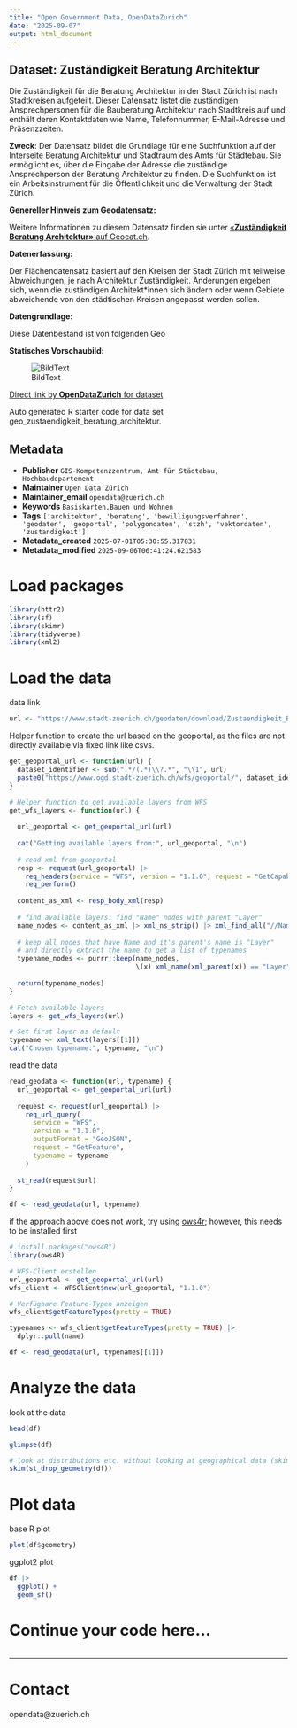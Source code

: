```yaml
---
title: "Open Government Data, OpenDataZurich"
date: "2025-09-07"
output: html_document
---
```


## Dataset: Zuständigkeit Beratung Architektur

Die Zuständigkeit für die Beratung Architektur in der Stadt Zürich ist nach Stadtkreisen aufgeteilt. Dieser Datensatz listet die zuständigen Ansprechpersonen für die Bauberatung Architektur nach Stadtkreis auf und enthält deren Kontaktdaten wie Name, Telefonnummer, E-Mail-Adresse und Präsenzzeiten.

**Zweck**: Der Datensatz bildet die Grundlage für eine Suchfunktion auf der Interseite Beratung Architektur und Stadtraum des Amts für Städtebau. Sie ermöglicht es, über die Eingabe der Adresse die zuständige Ansprechperson der Beratung Architektur zu finden. Die Suchfunktion ist ein Arbeitsinstrument für die Öffentlichkeit und die Verwaltung der Stadt Zürich. 

**Genereller Hinweis zum Geodatensatz:**


Weitere Informationen zu diesem Datensatz finden sie unter [«**Zuständigkeit Beratung Architektur»** auf Geocat.ch](https://www.geocat.ch/geonetwork/srv/ger/catalog.search#/metadata/781d3a2c-34c6-4ecb-ba3e-b33633a74cde).				
			   

**Datenerfassung:**

Der Flächendatensatz basiert auf den Kreisen der Stadt Zürich mit teilweise Abweichungen, je nach Architektur Zuständigkeit. Änderungen ergeben sich, wenn die zuständigen Architekt*innen sich ändern oder wenn Gebiete abweichende von den städtischen Kreisen angepasst werden sollen.

**Datengrundlage:**

Diese Datenbestand ist von folgenden Geo

**Statisches Vorschaubild:**

![BildText](https://www.gis.stadt-zuerich.ch/zueriplan_docs/geocat/781d3a2c-34c6-4ecb-ba3e-b33633a74cde.png)



[Direct link by **OpenDataZurich** for dataset](https://data.stadt-zuerich.ch/dataset/geo_zustaendigkeit_beratung_architektur)

Auto generated R starter code for data set geo_zustaendigkeit_beratung_architektur.

## Metadata

- **Publisher** `GIS-Kompetenzzentrum, Amt für Städtebau, Hochbaudepartement`
- **Maintainer** `Open Data Zürich`
- **Maintainer_email** `opendata@zuerich.ch`
- **Keywords** `Basis­karten,Bauen und Wohnen`
- **Tags** `['architektur', 'beratung', 'bewilligungsverfahren', 'geodaten', 'geoportal', 'polygondaten', 'stzh', 'vektordaten', 'zustandigkeit']`
- **Metadata_created** `2025-07-01T05:30:55.317831`
- **Metadata_modified** `2025-09-06T06:41:24.621583`


# Load packages

```r
library(httr2)
library(sf)
library(skimr)
library(tidyverse)
library(xml2)
```

# Load the data

data link
```r
url <- "https://www.stadt-zuerich.ch/geodaten/download/Zustaendigkeit_Beratung_Architektur?format=geojson_link"
```


Helper function to create the url based on the geoportal, as the files are not directly available via fixed link like csvs.
```r
get_geoportal_url <- function(url) {
  dataset_identifier <- sub(".*/(.*)\\?.*", "\\1", url)
  paste0("https://www.ogd.stadt-zuerich.ch/wfs/geoportal/", dataset_identifier)
}
```

```r
# Helper function to get available layers from WFS
get_wfs_layers <- function(url) {
  
  url_geoportal <- get_geoportal_url(url)
  
  cat("Getting available layers from:", url_geoportal, "\n")
  
  # read xml from geoportal
  resp <- request(url_geoportal) |> 
    req_headers(service = "WFS", version = "1.1.0", request = "GetCapabilities") |> 
    req_perform()
  
  content_as_xml <- resp_body_xml(resp)
  
  # find available layers: find "Name" nodes with parent "Layer"
  name_nodes <- content_as_xml |> xml_ns_strip() |> xml_find_all("//Name")
  
  # keep all nodes that have Name and it's parent's name is "Layer"
  # and directly extract the name to get a list of typenames
  typename_nodes <- purrr::keep(name_nodes,
                                \(x) xml_name(xml_parent(x)) == "Layer")
  
  return(typename_nodes)
}

# Fetch available layers
layers <- get_wfs_layers(url)

# Set first layer as default
typename <- xml_text(layers[[1]])
cat("Chosen typename:", typename, "\n")
```

read the data
```r
read_geodata <- function(url, typename) {
  url_geoportal <- get_geoportal_url(url)
  
  request <- request(url_geoportal) |>
    req_url_query(
      service = "WFS",
      version = "1.1.0",
      outputFormat = "GeoJSON",
      request = "GetFeature",
      typename = typename
    )
  
  st_read(request$url)
}

df <- read_geodata(url, typename)
```

if the approach above does not work, try using [ows4r](https://eblondel.github.io/ows4R/); however, this needs to be installed first
```r
# install.packages("ows4R")
library(ows4R)

# WFS-Client erstellen
url_geoportal <- get_geoportal_url(url)
wfs_client <- WFSClient$new(url_geoportal, "1.1.0")

# Verfügbare Feature-Typen anzeigen
wfs_client$getFeatureTypes(pretty = TRUE)

typenames <- wfs_client$getFeatureTypes(pretty = TRUE) |> 
  dplyr::pull(name)

df <- read_geodata(url, typenames[[1]])
```

# Analyze the data

look at the data
```r
head(df)
```

```r
glimpse(df)
```

```r
# look at distributions etc. without looking at geographical data (skim cannot deal with geometries)
skim(st_drop_geometry(df))
```

# Plot data

base R plot
```r
plot(df$geometry)
```

ggplot2 plot
```r
df |>
  ggplot() +
  geom_sf()
```

# Continue your code here...

```r

```

------------------------------------------------------------------------

# Contact

opendata@zuerich.ch
